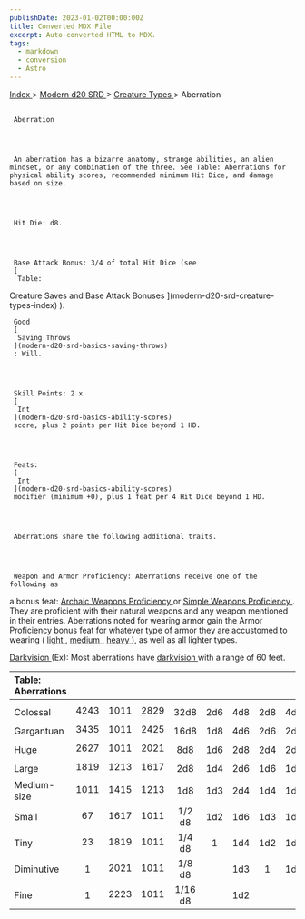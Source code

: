 ```yaml
---
publishDate: 2023-01-02T00:00:00Z
title: Converted MDX File
excerpt: Auto-converted HTML to MDX.
tags:
  - markdown
  - conversion
  - Astro
---
```







[
      Index
     ](-index)
     >
     [
      Modern d20 SRD
     ](modern-d20-srd-index)
     >
     [
      Creature Types
     ](modern-d20-srd-creature-types-index)
     > Aberration
    





## 
     Aberration
    



     An aberration has a bizarre anatomy, strange abilities, an alien mindset, or any combination of the three. See Table: Aberrations for physical ability scores, recommended minimum Hit Dice, and damage based on size.
    



     Hit Die: d8.
    



     Base Attack Bonus: 3/4 of total Hit Dice (see
     [
      Table:
  Creature Saves and Base Attack Bonuses
     ](modern-d20-srd-creature-types-index)
     ).
    



     Good
     [
      Saving Throws
     ](modern-d20-srd-basics-saving-throws)
     : Will.
    



     Skill Points: 2 x
     [
      Int
     ](modern-d20-srd-basics-ability-scores)
     score, plus 2 points per Hit Dice beyond 1 HD.
    



     Feats:
     [
      Int
     ](modern-d20-srd-basics-ability-scores)
     modifier (minimum +0), plus 1 feat per 4 Hit Dice beyond 1 HD.
    



     Aberrations share the following additional traits.
    



     Weapon and Armor Proficiency: Aberrations receive one of the following as
  a bonus feat:
     [
      Archaic
  Weapons Proficiency
     ](modern-d20-srd-feats-archaic-weapons-proficiency)
     or
     [
      Simple
  Weapons Proficiency
     ](modern-d20-srd-feats-simple-weapons-proficiency)
     . They
  are proficient with their natural weapons and any weapon mentioned in their
  entries. Aberrations noted for wearing armor gain the Armor Proficiency bonus
  feat for whatever type of armor they are accustomed to wearing (
     [
      light
     ](modern-d20-srd-feats-armor-proficiency-light)
     ,
     [
      medium
     ](modern-d20-srd-feats-armor-proficiency-medium)
     ,
     [
      heavy
     ](modern-d20-srd-feats-armor-proficiency-heavy)
     ),
  as well as all lighter types.
    



[
      Darkvision
     ](modern-d20-srd-special-abilities-darkvision)
     (Ex): Most aberrations have
     [
      darkvision
     ](modern-d20-srd-special-abilities-darkvision)
     with a range of 60 feet.
    


| Table: Aberrations |  |  |  |  |  |  |  |  |
| :-------------------- | :--: | :--: | :--: | :--: | :--: | :--: | :--: | --: |
|  |  |  |  |  |  |  |  |  |
| Colossal | 4243 | 1011 | 2829 | 32d8 | 2d6 | 4d8 | 2d8 | 4d6 |
| Gargantuan | 3435 | 1011 | 2425 | 16d8 | 1d8 | 4d6 | 2d6 | 2d8 |
| Huge | 2627 | 1011 | 2021 | 8d8 | 1d6 | 2d8 | 2d4 | 2d6 |
| Large | 1819 | 1213 | 1617 | 2d8 | 1d4 | 2d6 | 1d6 | 1d8 |
| Medium-size | 1011 | 1415 | 1213 | 1d8 | 1d3 | 2d4 | 1d4 | 1d6 |
| Small | 67 | 1617 | 1011 | 1/2 d8 | 1d2 | 1d6 | 1d3 | 1d4 |
| Tiny | 23 | 1819 | 1011 | 1/4 d8 | 1 | 1d4 | 1d2 | 1d3 |
| Diminutive | 1 | 2021 | 1011 | 1/8 d8 |  | 1d3 | 1 | 1d2 |
| Fine | 1 | 2223 | 1011 | 1/16 d8 |  | 1d2 |  | 1 |






